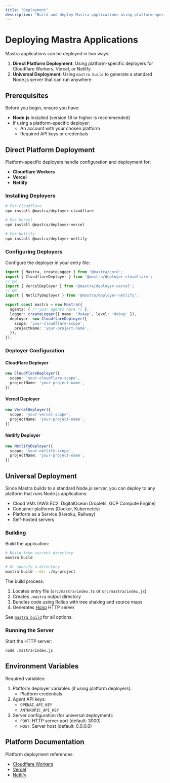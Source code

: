 ```yaml
---
title: "Deployment"
description: "Build and deploy Mastra applications using platform-specific deployers or standard HTTP servers"
---
```


# Deploying Mastra Applications

Mastra applications can be deployed in two ways:

1. **Direct Platform Deployment**: Using platform-specific deployers for Cloudflare Workers, Vercel, or Netlify
2. **Universal Deployment**: Using `mastra build` to generate a standard Node.js server that can run anywhere

## Prerequisites

Before you begin, ensure you have:

- **Node.js** installed (version 18 or higher is recommended)
- If using a platform-specific deployer:
  - An account with your chosen platform
  - Required API keys or credentials

## Direct Platform Deployment

Platform-specific deployers handle configuration and deployment for:
- **Cloudflare Workers**
- **Vercel**
- **Netlify**

### Installing Deployers

```bash copy
# For Cloudflare
npm install @mastra/deployer-cloudflare

# For Vercel
npm install @mastra/deployer-vercel

# For Netlify
npm install @mastra/deployer-netlify
```

### Configuring Deployers

Configure the deployer in your entry file:

```typescript:src/mastra/index.ts
import { Mastra, createLogger } from '@mastra/core';
import { CloudflareDeployer } from '@mastra/deployer-cloudflare';
// OR
import { VercelDeployer } from '@mastra/deployer-vercel';
// OR
import { NetlifyDeployer } from '@mastra/deployer-netlify';

export const mastra = new Mastra({
  agents: { /* your agents here */ },
  logger: createLogger({ name: 'MyApp', level: 'debug' }),
  deployer: new CloudflareDeployer({
    scope: 'your-cloudflare-scope',
    projectName: 'your-project-name',
  }),
});
```

### Deployer Configuration

#### Cloudflare Deployer

```typescript
new CloudflareDeployer({
  scope: 'your-cloudflare-scope',
  projectName: 'your-project-name',
})
```

#### Vercel Deployer

```typescript
new VercelDeployer({
  scope: 'your-vercel-scope',
  projectName: 'your-project-name',
})
```

#### Netlify Deployer

```typescript
new NetlifyDeployer({
  scope: 'your-netlify-scope',
  projectName: 'your-project-name',
})
```

## Universal Deployment

Since Mastra builds to a standard Node.js server, you can deploy to any platform that runs Node.js applications:
- Cloud VMs (AWS EC2, DigitalOcean Droplets, GCP Compute Engine)
- Container platforms (Docker, Kubernetes)
- Platform as a Service (Heroku, Railway)
- Self-hosted servers

### Building

Build the application:

```bash copy
# Build from current directory
mastra build

# Or specify a directory
mastra build --dir ./my-project
```

The build process:
1. Locates entry file (`src/mastra/index.ts` or `src/mastra/index.js`)
2. Creates `.mastra` output directory
3. Bundles code using Rollup with tree shaking and source maps
4. Generates [Hono](https://hono.dev) HTTP server

See [`mastra build`](/docs/reference/cli/build) for all options.

### Running the Server

Start the HTTP server:

```bash copy
node .mastra/index.js
```

## Environment Variables

Required variables:

1. Platform deployer variables (if using platform deployers):
   - Platform credentials
2. Agent API keys:
   - `OPENAI_API_KEY`
   - `ANTHROPIC_API_KEY`
3. Server configuration (for universal deployment):
   - `PORT`: HTTP server port (default: 3000)
   - `HOST`: Server host (default: 0.0.0.0)

## Platform Documentation

Platform deployment references:
- [Cloudflare Workers](https://developers.cloudflare.com/workers/)
- [Vercel](https://vercel.com/docs)
- [Netlify](https://docs.netlify.com/)
